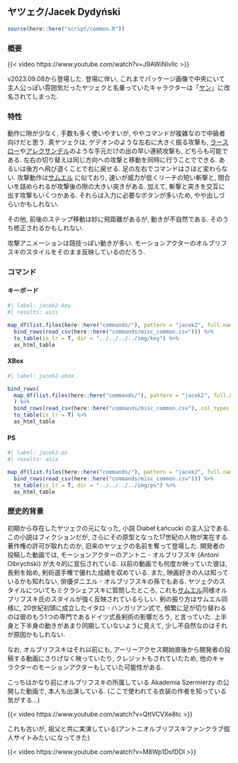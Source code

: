 ## ヤツェク/Jacek Dydyński {#sec-Jacek}

```r
source(here::here("script/common.R"))
```

### 概要 {-}

{{< video https://www.youtube.com/watch?v=J9AWiNIvllc >}}

v2023.09.08から登場した. 登場に伴い, これまでパッケージ画像で中央にいて主人公っぽい雰囲気だったヤツェクと名乗っていたキャラクターは「[ヤン](Jan.qmd$sec-Jan)」に改名されてしまった.

### 特性 {-}

動作に隙が少なく, 手数も多く使いやすいが, ややコマンドが複雑なので中級者向けだと思う. 真ヤツェクは, ゲデオンのような左右に大きく振る攻撃も, [ラースロー](Laszlo.qmd#sec-Laszlo)や[アレクサンデル](Aleksander.qmd#sec-Aleksander)のような手元だけの出の早い連続攻撃も, どちらも可能である. 左右の切り替えは同じ方向への攻撃と移動を同時に行うことでできる. あるいは後方へ飛び退くことで右に戻せる. 足の左右でコマンドはさほど変わらない.
攻撃動作は[サムエル](Samuel.qmd#sec-Samuel) に似ており, 速いが威力が低くリーチの短い斬撃と, 間合いを詰められるが攻撃後の隙の大きい突きがある. 加えて, 斬撃と突きを交互に出す攻撃もいくつかある. それらは入力に必要なボタンが多いため, やや出しづらいかもしれない.

その他, 前後のステップ移動は妙に飛距離があるが, 動きが不自然である. そのうち修正されるかもしれない.

攻撃アニメーションは競技っぽい動きが多い. モーションアクターのオルブリフスキのスタイルをそのまま反映しているのだろう.

### コマンド {-}

:::{.panel-tabset}

#### キーボード

```r
#| label: jacek2-key
#| results: asis

map_df(list.files(here::here("commands/"), pattern = "jacek2", full.names = T), read_csv) %>%
  bind_rows(read_csv(here::here("commands/misc_common.csv"))) %>%
  to_table(is_lr = T, dir = "../../../../img/key") %>%
  as_html_table
```

#### XBox

```r
#| label: jacek2-xbox

bind_rows(
  map_df(list.files(here::here("commands/"), pattern = "jacek2", full.names = T), ~read_csv(.x, col_types = "c"))
  ) %>%
  bind_rows(read_csv(here::here("commands/misc_common.csv"), col_types = "c")) %>%
  to_table(is_lr = T) %>%
  as_html_table
```

#### PS

```r
#| label: jacek2-ps
#| results: asis

map_df(list.files(here::here("commands/"), pattern = "jacek2", full.names = T), read_csv) %>%
  bind_rows(read_csv(here::here("commands/misc_common.csv"))) %>%
  to_table(is_lr = T, dir = "../../../../img/ps") %>%
  as_html_table
```

:::

### 歴史的背景 {-}

初期から存在したヤツェクの元になった, 小説 Diabeł Łańcucki の主人公である. この小説はフィクションだが, さらにその原型となった17世紀の人物が実在する. 著作権の許可が取れたのか, 旧来のヤツェクの名前を奪って登場した. 開発者の投稿した動画では, モーションアクターのアントニ゠オルブリフスキ (Antoni Olbrychski) が大々的に宣伝されている. 以前の動画でも何度か映っていた彼は, 長剣を始め, 剣術選手権で優れた成績を収めている. また, 映画好きの人は知っているかも知れない, 俳優ダニエル゠オルブリフスキの孫でもある. ヤツェクのスタイルについてもミクラシェフスキに質問したところ, これも[サムエル](#Samuel)同様オルブリフスキ氏のスタイルが強く反映されているらしい. 剣の振り方はサムエル同様に, 20世紀初頭に成立したイタロ゠ハンガリアン式で, 頻繁に足が切り替わるのは彼のもう1つの専門であるドイツ式長剣術の影響だろう, と言っていた. 上半身と下半身の動きがあまり同期していないように見えて, 少し不自然なのはそれが原因かもしれない.

なお, オルブリフスキはそれ以前にも, アーリーアクセス開始直後から開発者の投稿する動画にさりげなく映っていたり, クレジットもされていたため, 他のキャラクターのモーションアクターもしていた可能性がある.

こっちはかなり前にオルブリフスキの所属している Akademia Szermierzy の公開した動画で, 本人も出演している. (ここで使われてる衣装の作者を知っている気がする...)

{{< video https://www.youtube.com/watch?v=QttVCVXe8tc >}}

これも古いが, 祖父と共に実演している(アントニオルブリフスキファンクラブ個人サイトみたいになってきた)

{{< video https://www.youtube.com/watch?v=M8Wp1DsfDDI >}}
